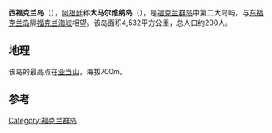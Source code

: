 {{expand|time=2009-07-11T13:49:31+00:00}}
{{unreferenced|time=2009-07-11T13:49:31+00:00}}
{{Infobox settlement
| name                    = 西福克兰岛
| type                    = 岛
| native_name             = {{native name|es|Isla Gran Malvina}}
| image_skyline           = West-Falkland.jpg
| image_caption           = 
| image_map               = Falkland Islands - West Falkland.svg
| map_caption             = {{map_caption
   | location_color = 红色
   | region = [[福克兰群岛|福克兰群岛]]
   | region_color = 红色和白色
  }}
| coordinates             = {{coord|51|47|51|S|60|07|55|W|region:FK_scale:1250000_type:isle|display=inline,title}}
| subdivision_type       = 位置
| subdivision_name       = [[大西洋|大西洋]]
| subdivision_type1       = 群岛
| subdivision_name1       = [[福克兰群岛|福克兰群岛]]
| area_total_km2          = 4532
| area_rank               = 2nd{{ref label|rankarea|a|}}
| population_total        = 144
| population_as_of        = 2001
| population_footnotes    = <ref name=Census>{{cite web
  | url = http://www.falklands.gov.fk/assets/79-13P.pdf
  | title = 2012 Falkland Islands Census. ''Figure exclude persons aboard visiting vessels or the estimated number of people temporarily absent. It excludes serving military and their families, but not civilian staff at military bases''.
  | year = 2001
  | accessdate = 5 March 2010
  | archive-date = 2021-03-10
  | archive-url = https://web.archive.org/web/20210310015002/http://www.falklands.gov.fk/assets/79-13P.pdf
  | dead-url = no
  }}</ref>
| population_rank         = 2nd{{ref label|rankpopulation|b|}}
| population_density_km2  = auto
| footnotes         = a.{{spaces|2}}{{note|rankarea}}All islands in the Falkland Islands.<br/>b.{{spaces|2}}{{note|rankpopulation}}All inhabited islands in the Falkland Islands.
}}
'''西福克兰岛'''（{{lang-en|West Falkland}}），[[阿根廷|阿根廷]]称'''大马尔维纳岛'''（{{lang-es|Isla Gran Malvina}}），是[[福克兰群岛|福克兰群岛]]中第二大岛屿，与[[东福克兰岛|东福克兰岛]]隔[[福克兰海峡|福克兰海峡]]相望。该岛面积4,532平方公里，总人口约200人。

== 地理 ==
该岛的最高点在[[亚当山|亚当山]]，海拔700m。

==参考==
{{refs}}

{{normdaten}}
[[Category:福克兰群岛|Category:福克兰群岛]]
{{geo-stub}}